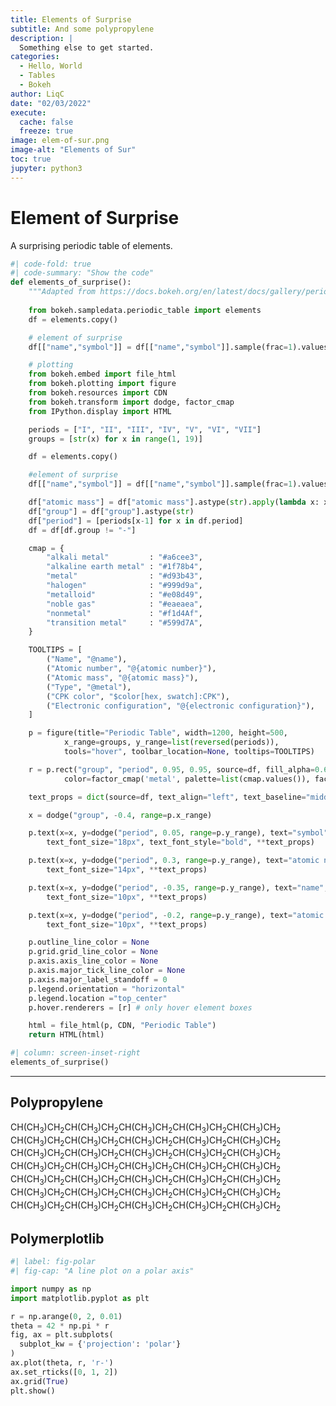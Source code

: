 ```yaml
---
title: Elements of Surprise
subtitle: And some polypropylene
description: |
  Something else to get started.
categories:
  - Hello, World
  - Tables
  - Bokeh
author: LiqC
date: "02/03/2022"
execute:
  cache: false
  freeze: true
image: elem-of-sur.png
image-alt: "Elements of Sur"
toc: true
jupyter: python3
---
```


# Element of Surprise
A surprising periodic table of elements.

```python
#| code-fold: true
#| code-summary: "Show the code"
def elements_of_surprise():
    """Adapted from https://docs.bokeh.org/en/latest/docs/gallery/periodic.html"""
    
    from bokeh.sampledata.periodic_table import elements
    df = elements.copy()

    # element of surprise
    df[["name","symbol"]] = df[["name","symbol"]].sample(frac=1).values

    # plotting
    from bokeh.embed import file_html
    from bokeh.plotting import figure
    from bokeh.resources import CDN
    from bokeh.transform import dodge, factor_cmap
    from IPython.display import HTML

    periods = ["I", "II", "III", "IV", "V", "VI", "VII"]
    groups = [str(x) for x in range(1, 19)]

    df = elements.copy()

    #element of surprise
    df[["name","symbol"]] = df[["name","symbol"]].sample(frac=1).values

    df["atomic mass"] = df["atomic mass"].astype(str).apply(lambda x: x[:8])
    df["group"] = df["group"].astype(str)
    df["period"] = [periods[x-1] for x in df.period]
    df = df[df.group != "-"]

    cmap = {
        "alkali metal"         : "#a6cee3",
        "alkaline earth metal" : "#1f78b4",
        "metal"                : "#d93b43",
        "halogen"              : "#999d9a",
        "metalloid"            : "#e08d49",
        "noble gas"            : "#eaeaea",
        "nonmetal"             : "#f1d4Af",
        "transition metal"     : "#599d7A",
    }

    TOOLTIPS = [
        ("Name", "@name"),
        ("Atomic number", "@{atomic number}"),
        ("Atomic mass", "@{atomic mass}"),
        ("Type", "@metal"),
        ("CPK color", "$color[hex, swatch]:CPK"),
        ("Electronic configuration", "@{electronic configuration}"),
    ]

    p = figure(title="Periodic Table", width=1200, height=500,
            x_range=groups, y_range=list(reversed(periods)),
            tools="hover", toolbar_location=None, tooltips=TOOLTIPS)

    r = p.rect("group", "period", 0.95, 0.95, source=df, fill_alpha=0.6, legend_field="metal",
            color=factor_cmap('metal', palette=list(cmap.values()), factors=list(cmap.keys())))

    text_props = dict(source=df, text_align="left", text_baseline="middle")

    x = dodge("group", -0.4, range=p.x_range)

    p.text(x=x, y=dodge("period", 0.05, range=p.y_range), text="symbol",
        text_font_size="18px", text_font_style="bold", **text_props)

    p.text(x=x, y=dodge("period", 0.3, range=p.y_range), text="atomic number",
        text_font_size="14px", **text_props)

    p.text(x=x, y=dodge("period", -0.35, range=p.y_range), text="name",
        text_font_size="10px", **text_props)

    p.text(x=x, y=dodge("period", -0.2, range=p.y_range), text="atomic mass",
        text_font_size="10px", **text_props)

    p.outline_line_color = None
    p.grid.grid_line_color = None
    p.axis.axis_line_color = None
    p.axis.major_tick_line_color = None
    p.axis.major_label_standoff = 0
    p.legend.orientation = "horizontal"
    p.legend.location ="top_center"
    p.hover.renderers = [r] # only hover element boxes

    html = file_html(p, CDN, "Periodic Table")
    return HTML(html)
```

```python
#| column: screen-inset-right
elements_of_surprise()
```

---

## Polypropylene

CH(CH~3~)CH~2~CH(CH~3~)CH~2~CH(CH~3~)CH~2~CH(CH~3~)CH~2~CH(CH~3~)CH~2~
CH(CH~3~)CH~2~CH(CH~3~)CH~2~CH(CH~3~)CH~2~CH(CH~3~)CH~2~CH(CH~3~)CH~2~
CH(CH~3~)CH~2~CH(CH~3~)CH~2~CH(CH~3~)CH~2~CH(CH~3~)CH~2~CH(CH~3~)CH~2~
CH(CH~3~)CH~2~CH(CH~3~)CH~2~CH(CH~3~)CH~2~CH(CH~3~)CH~2~CH(CH~3~)CH~2~
CH(CH~3~)CH~2~CH(CH~3~)CH~2~CH(CH~3~)CH~2~CH(CH~3~)CH~2~CH(CH~3~)CH~2~
CH(CH~3~)CH~2~CH(CH~3~)CH~2~CH(CH~3~)CH~2~CH(CH~3~)CH~2~CH(CH~3~)CH~2~
CH(CH~3~)CH~2~CH(CH~3~)CH~2~CH(CH~3~)CH~2~CH(CH~3~)CH~2~CH(CH~3~)CH~2~

## Polymerplotlib

```python
#| label: fig-polar
#| fig-cap: "A line plot on a polar axis"

import numpy as np
import matplotlib.pyplot as plt

r = np.arange(0, 2, 0.01)
theta = 42 * np.pi * r
fig, ax = plt.subplots(
  subplot_kw = {'projection': 'polar'} 
)
ax.plot(theta, r, 'r-')
ax.set_rticks([0, 1, 2])
ax.grid(True)
plt.show()
```
